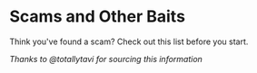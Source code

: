 # Scams and Other Baits


Think you've found a scam? Check out this list before you start.

*Thanks to @totallytavi for sourcing this information*
<Cards>
  <div className="text-black" style={{ color: '#000000 !important' }}>
    <Card
      title="Steam $50 Gift Card"
      href="scams/steam-gift-card"
      className="bg-dark-card rounded-lg flex items-center justify-center text-center border-2 border-ntts-blue-light w-[260px] h-[60px] transition-all duration-200 ease-in-out hover:border-ntts-blue-hover hover:scale-[1.02] hover:shadow-lg hover:shadow-ntts-blue/10 !text-black [&_*]:!text-black"
    ></Card>
  </div>
  <div className="text-black" style={{ color: '#000000 !important' }}>
    <Card
      title="NSFW Server Link"
      href="scams/nsfw-server-link"
      className="bg-dark-card rounded-lg flex items-center justify-center text-center border-2 border-ntts-blue-light w-[260px] h-[60px] transition-all duration-200 ease-in-out hover:border-ntts-blue-hover hover:scale-[1.02] hover:shadow-lg hover:shadow-ntts-blue/10 !text-black [&_*]:!text-black"
    ></Card>
  </div>
  <div className="text-black" style={{ color: '#000000 !important' }}>
    <Card
      title="2D/3D Artist Looking for Commissions"
      href="scams/art-commissions"
      className="bg-dark-card rounded-lg flex items-center justify-center text-center border-2 border-ntts-blue-light w-[260px] h-[60px] transition-all duration-200 ease-in-out hover:border-ntts-blue-hover hover:scale-[1.02] hover:shadow-lg hover:shadow-ntts-blue/10 !text-black [&_*]:!text-black"
    ></Card>
  </div>
  <div className="text-black" style={{ color: '#000000 !important' }}>
    <Card
      title="Free Premiere Pro/Final Cut/(other paid app)"
      href="scams/pirated-apps"
      className="bg-dark-card rounded-lg flex items-center justify-center text-center border-2 border-ntts-blue-light w-[260px] h-[60px] transition-all duration-200 ease-in-out hover:border-ntts-blue-hover hover:scale-[1.02] hover:shadow-lg hover:shadow-ntts-blue/10 !text-black [&_*]:!text-black"
    ></Card>
  </div>
  <div className="text-black" style={{ color: '#000000 !important' }}>
    <Card
      title="Reported to Discord Support"
      href="scams/discord-support"
      className="bg-dark-card rounded-lg flex items-center justify-center text-center border-2 border-ntts-blue-light w-[260px] h-[60px] transition-all duration-200 ease-in-out hover:border-ntts-blue-hover hover:scale-[1.02] hover:shadow-lg hover:shadow-ntts-blue/10 !text-black [&_*]:!text-black"
    ></Card>
  </div>
  <div className="text-black" style={{ color: '#000000 !important' }}>
    <Card
      title="Paid Game Tester / Test my Game"
      href="scams/paid-gametester"
      className="bg-dark-card rounded-lg flex items-center justify-center text-center border-2 border-ntts-blue-light w-[260px] h-[60px] transition-all duration-200 ease-in-out hover:border-ntts-blue-hover hover:scale-[1.02] hover:shadow-lg hover:shadow-ntts-blue/10 !text-black [&_*]:!text-black"
    ></Card>
  </div>
  <div className="text-black" style={{ color: '#000000 !important' }}>
    <Card
      title="Impersonating Discord Staff"
      href="scams/discord-support"
      className="bg-dark-card rounded-lg flex items-center justify-center text-center border-2 border-ntts-blue-light w-[260px] h-[60px] transition-all duration-200 ease-in-out hover:border-ntts-blue-hover hover:scale-[1.02] hover:shadow-lg hover:shadow-ntts-blue/10 !text-black [&_*]:!text-black"
    ></Card>
  </div>
  <div className="text-black" style={{ color: '#000000 !important' }}>
    <Card
      title="Paid You Too Much Money"
      href="scams/refund"
      className="bg-dark-card rounded-lg flex items-center justify-center text-center border-2 border-ntts-blue-light w-[260px] h-[60px] transition-all duration-200 ease-in-out hover:border-ntts-blue-hover hover:scale-[1.02] hover:shadow-lg hover:shadow-ntts-blue/10 !text-black [&_*]:!text-black"
    ></Card>
  </div>
</Cards>
